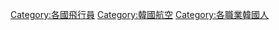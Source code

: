 [[Category:各國飛行員|Category:各國飛行員]]
[[Category:韓國航空|Category:韓國航空]]
[[Category:各職業韓國人|Category:各職業韓國人]]
